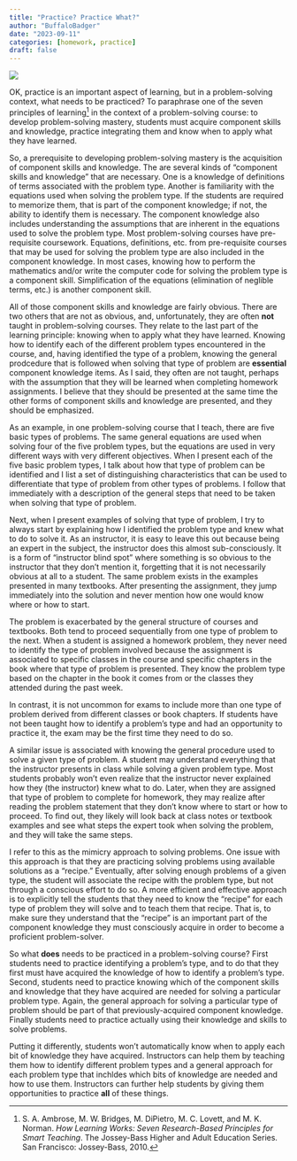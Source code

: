```yaml
---
title: "Practice? Practice What?"
author: "BuffaloBadger"
date: "2023-09-11"
categories: [homework, practice]
draft: false
---
```


![](DSC00254.JPG)

OK, practice is an important aspect of learning, but in a problem-solving context, what needs to be practiced? To paraphrase one of the seven principles of learning[^1] in the context of a problem-solving course: to develop problem-solving mastery, students must acquire component skills and knowledge, practice integrating them and know when to apply what they have learned. 

[^1]: S. A. Ambrose, M. W. Bridges, M. DiPietro, M. C. Lovett, and M. K. Norman. _How Learning Works: Seven Research-Based Principles for Smart Teaching_. The Jossey-Bass Higher and Adult Education Series. San Francisco: Jossey-Bass, 2010.

So, a prerequisite to developing problem-solving mastery is the acquisition of component skills and knowledge. The are several kinds of "component skills and knowledge" that are necessary. One is a knowledge of definitions of terms associated with the problem type. Another is familiarity with the equations used when solving the problem type. If the students are required to memorize them, that is part of the component knowledge; if not, the ability to identify them is necessary. The component knowledge also includes understanding the assumptions that are inherent in the equations used to solve the problem type. Most problem-solving courses have pre-requisite coursework. Equations, definitions, etc. from pre-requisite courses that may be used for solving the problem type are also included in the component knowledge. In most cases, knowing how to perform the mathematics and/or write the computer code for solving the problem type is a component skill. Simplification of the equations (elimination of neglible terms, etc.) is another component skill.

All of those component skills and knowledge are fairly obvious. There are two others that are not as obvious, and, unfortunately, they are often **not** taught in problem-solving courses. They relate to the last part of the learning principle: knowing when to apply what they have learned. Knowing how to identify each of the different problem types encountered in the course, and, having identified the type of a problem, knowing the general prodcedure that is followed when solving that type of problem are **essential** component knowledge items. As I said, they often are not taught, perhaps with the assumption that they will be learned when completing homework assignments. I believe that they should be presented at the same time the other forms of component skills and knowledge are presented, and they should be emphasized.

As an example, in one problem-solving course that I teach, there are five basic types of problems. The same general equations are used when solving four of the five problem types, but the equations are used in very different ways with very different objectives. When I present each of the five basic problem types, I talk about how that type of problem can be identified and I list a set of distinguishing characteristics that can be used to differentiate that type of problem from other types of problems. I follow that immediately with a description of the general steps that need to be taken when solving that type of problem.

Next, when I present examples of solving that type of problem, I try to always start by explaining how I identified the problem type and knew what to do to solve it. As an instructor, it is easy to leave this out because being an expert in the subject, the instructor does this almost sub-consciously. It is a form of "instructor blind spot" where something is so obvious to the instructor that they don't mention it, forgetting that it is not necessarily obvious at all to a student. The same problem exists in the examples presented in many textbooks. After presenting the assignment, they jump immediately into the solution and never mention how one would know where or how to start.

The problem is exacerbated by the general structure of courses and textbooks. Both tend to proceed sequentially from one type of problem to the next. When a student is assigned a homework problem, they never need to identify the type of problem involved because the assignment is associated to specific classes in the course and specific chapters in the book where that type of problem is presented. They know the problem type based on the chapter in the book it comes from or the classes they attended during the past week.

In contrast, it is not uncommon for exams to include more than one type of problem derived from different classes or book chapters. If students have not been taught how to identify a problem's type and had an opportunity to practice it, the exam may be the first time they need to do so.

A similar issue is associated with knowing the general procedure used to solve a given type of problem. A student may understand everything that the instructor presents in class while solving a given problem type. Most students probably won't even realize that the instructor never explained how they (the instructor) knew what to do. Later, when they are assigned that type of problem to complete for homework, they may realize after reading the problem statement that they don't know where to start or how to proceed. To find out, they likely will look back at class notes or textbook examples and see what steps the expert took when solving the problem, and they will take the same steps.

I refer to this as the mimicry approach to solving problems. One issue with this approach is that they are practicing solving problems using available solutions as a "recipe." Eventually, after solving enough problems of a given type, the student will associate the recipe with the problem type, but not through a conscious effort to do so. A more efficient and effective approach is to explicitly tell the students that they need to know the "recipe" for each type of problem they will solve and to teach them that recipe. That is, to make sure they understand that the "recipe" is an important part of the component knowledge they must consciously acquire in order to become a proficient problem-solver.

So what **does** needs to be practiced in a problem-solving course? First students need to practice identifying a problem's type, and to do that they first must have acquired the knowledge of how to identify a problem's type. Second, students need to practice knowing which of the component skills and knowledge that they have acquired are needed for solving a particular problem type. Again, the general approach for solving a particular type of problem should be part of that previously-acquired component knowledge. Finally students need to practice actually using their knowledge and skills to solve problems.

Putting it differently, students won't automatically know when to apply each bit of knowledge they have acquired. Instructors can help them by teaching them how to identify different problem types and a general approach for each problem type that inchldes which bits of knowledge are needed and how to use them. Instructors can further help students by giving them opportunities to practice **all** of these things.
